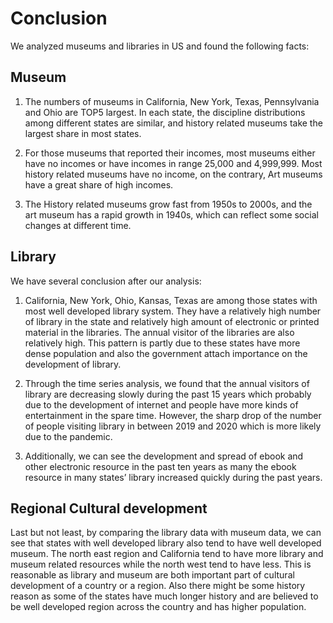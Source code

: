 # Conclusion
We analyzed museums and libraries in US and found the following facts:

## Museum

1. The numbers of museums in California, New York, Texas, Pennsylvania and Ohio are TOP5 largest. In each state, the discipline distributions among different states are similar, and history related museums take the largest share in most states.

2. For those museums that reported their incomes, most museums either have no incomes or have incomes in range 25,000 and 4,999,999. Most history related museums have no income, on the contrary, Art museums have a great share of high incomes.

3. The History related museums grow fast from 1950s to 2000s, and the art museum has a rapid growth in 1940s, which can reflect some social changes at different time.

## Library
We have several conclusion after our analysis:

1. California, New York, Ohio, Kansas, Texas are among those states with most well developed library system. They have a relatively high number of library in the state and relatively high amount of electronic or printed material in the libraries. The annual visitor of the libraries are also relatively high. This pattern is partly due to these states have more dense population and also the government attach importance on the development of library.

2. Through the time series analysis, we found that the annual visitors of library are decreasing slowly during the past 15 years which probably due to the development of internet and people have more kinds of entertainment in the spare time. However, the sharp drop of the number of people visiting library in between 2019 and 2020 which is more likely due to the pandemic.

3. Additionally, we can see the development and spread of ebook and other electronic resource in the past ten years as many the ebook resource in many states' library increased quickly during the past years.

## Regional Cultural development
Last but not least, by comparing the library data with museum data, we can see that states with well developed library also tend to have well developed museum. The north east region and California tend to have more library and museum related resources while the north west tend to have less. This is reasonable as library and museum are both important part of cultural development of a country or a region. Also there might be some history reason as some of the states have much longer history and are believed to be well developed region across the country and has higher population.

